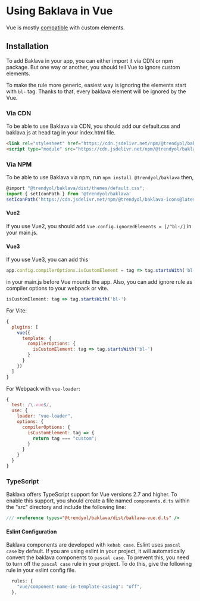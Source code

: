 
<Meta title="Frameworks/Vue" />

# Using Baklava in Vue

Vue is mostly [compatible](https://custom-elements-everywhere.com/#vue) with custom elements.

## Installation

To add Baklava in your app, you can either import it via CDN or npm package. But one way or another, you should tell Vue to ignore custom elements.

To make the rule more generic, easiest way is ignoring the elements start with `bl-` tag. Thanks to that, every baklava element will be ignored by the Vue.

### Via CDN

To be able to use Baklava via CDN, you should add our default.css and baklava.js at head tag in your index.html file.

```html
<link rel="stylesheet" href="https://cdn.jsdelivr.net/npm/@trendyol/baklava@3.1.0/dist/themes/default.css"/>
<script type="module" src="https://cdn.jsdelivr.net/npm/@trendyol/baklava@3.1.0/dist/baklava.js"></script>
```

### Via NPM

To be able to use Baklava via npm, run ```npm install @trendyol/baklava```
then,

```js
@import "@trendyol/baklava/dist/themes/default.css";
import { setIconPath } from '@trendyol/baklava'
setIconPath('https://cdn.jsdelivr.net/npm/@trendyol/baklava-icons@latest/icons')
```

#### Vue2

If you use Vue2, you should add ```Vue.config.ignoredElements = [/^bl-/]``` in your main.js.

#### Vue3

If you use Vue3, you can add this
  ```js
  app.config.compilerOptions.isCustomElement = tag => tag.startsWith('bl-');
  ```
  in your main.js before Vue mounts the app.
Also, you can add ignore rule as compiler options to your webpack or vite.

  ```js
  isCustomElement: tag => tag.startsWith('bl-')
  ```
  For Vite:

  ```js
  {
    plugins: [
      vue({
        template: {
          compilerOptions: {
            isCustomElement: tag => tag.startsWith('bl-')
          }
        }
      })
    ]
  }

  ```

  For Webpack with `vue-loader`:

  ```js
  {
    test: /\.vue$/,
    use: {
      loader: "vue-loader",
      options: {
        compilerOptions: {
          isCustomElement: tag => {
            return tag === "custom";
          }
        }
      }
    }
  }
```

### TypeScript

Baklava offers TypeScript support for Vue versions 2.7 and higher. To enable this support, you should create a file named `components.d.ts` within the "src" directory and include the following line:
```ts
/// <reference types="@trendyol/baklava/dist/baklava-vue.d.ts" />
```

#### Eslint Configuration

Baklava components are developed with `kebab case`. Eslint uses `pascal case` by default. If you are using eslint in your project, it will automatically convert the baklava components to `pascal case`. To prevent this, you need to turn off the `pascal case` rule in your project.
To do this, give the following rule in your eslint config file.

```js
  rules: {
    "vue/component-name-in-template-casing": "off",
  },
```
